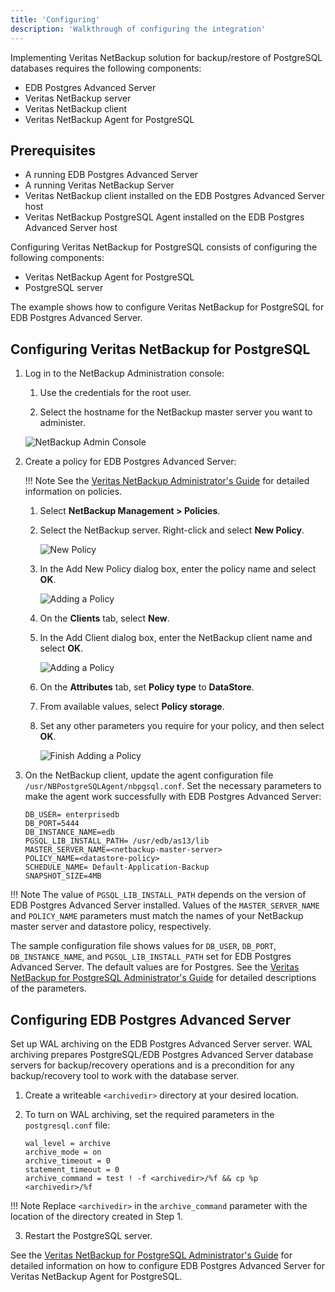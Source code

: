 ```yaml
---
title: 'Configuring'
description: 'Walkthrough of configuring the integration'
---
```


Implementing Veritas NetBackup solution for backup/restore of PostgreSQL databases requires the following components:

- EDB Postgres Advanced Server
- Veritas NetBackup server
- Veritas NetBackup client
- Veritas NetBackup Agent for PostgreSQL

## Prerequisites

- A running EDB Postgres Advanced Server
- A running Veritas NetBackup Server
- Veritas NetBackup client installed on the EDB Postgres Advanced Server host
- Veritas NetBackup PostgreSQL Agent installed on the EDB Postgres Advanced Server host


Configuring Veritas NetBackup for PostgreSQL consists of configuring the following components:
- Veritas NetBackup Agent for PostgreSQL
- PostgreSQL server

The example shows how to configure Veritas NetBackup for PostgreSQL for EDB Postgres Advanced Server.

## Configuring Veritas NetBackup for PostgreSQL

1. Log in to the NetBackup Administration console:

   1. Use the credentials for the root user.

   1. Select the hostname for the NetBackup master server you want to administer.

    ![NetBackup Admin Console](Images/NetBackupAdminConsole.png)

2. Create a policy for EDB Postgres Advanced Server:

   !!! Note
        See the [Veritas NetBackup Administrator's Guide](https://www.veritas.com/content/support/en_US/doc/18716246-126559472-0/v42176014-126559472) for detailed information on policies.

   1. Select **NetBackup Management > Policies**. 

   1. Select the NetBackup server. Right-click and select **New Policy**.

        ![New Policy](Images/NetBackupDataPolicy1.png)

   1. In the Add New Policy dialog box, enter the policy name and select **OK**.

        ![Adding a Policy](Images/NetBackupDataPolicy2.png)
   
   1. On the **Clients** tab, select **New**.
   
   1. In the Add Client dialog box, enter the NetBackup client name and select **OK**.

        ![Adding a Policy](Images/NetBackupDataPolicy3.png)
   
   1. On the **Attributes** tab, set **Policy type** to **DataStore**.

   1. From available values, select **Policy storage**.

   1. Set any other parameters you require for your policy, and then select **OK**.

        ![Finish Adding a Policy](Images/NetBackupDataPolicy4.png)   

3.  On the NetBackup client, update the agent configuration file `/usr/NBPostgreSQLAgent/nbpgsql.conf`. Set the necessary parameters to make the agent work successfully with EDB Postgres Advanced Server:
    ```
    DB_USER= enterprisedb
    DB_PORT=5444
    DB_INSTANCE_NAME=edb
    PGSQL_LIB_INSTALL_PATH= /usr/edb/as13/lib
    MASTER_SERVER_NAME=<netbackup-master-server>
    POLICY_NAME=<datastore-policy>
    SCHEDULE_NAME= Default-Application-Backup
    SNAPSHOT_SIZE=4MB
    ```

!!! Note
    The value of `PGSQL_LIB_INSTALL_PATH` depends on the version of EDB Postgres Advanced Server installed.
    Values of the `MASTER_SERVER_NAME` and `POLICY_NAME` parameters must match the names of your NetBackup master server and datastore policy, respectively.

The sample configuration file shows values for `DB_USER`, `DB_PORT`, `DB_INSTANCE_NAME`, and `PGSQL_LIB_INSTALL_PATH` set for EDB Postgres Advanced Server. The default values are for Postgres.
See the [Veritas NetBackup for PostgreSQL Administrator's Guide](https://www.veritas.com/content/support/en_US/doc/129277259-150015228-0/v129276458-150015228) for detailed descriptions of the parameters.



## Configuring EDB Postgres Advanced Server

Set up WAL archiving on the EDB Postgres Advanced Server server. WAL archiving prepares PostgreSQL/EDB Postgres Advanced Server database servers for backup/recovery operations and is a precondition for any backup/recovery tool to work with the database server.

1.	Create a writeable `<archivedir>` directory at your desired location.

2.	To turn on WAL archiving, set the required parameters in the `postgresql.conf` file:
    ```
    wal_level = archive
    archive_mode = on
    archive_timeout = 0
    statement_timeout = 0
    archive_command = test ! -f <archivedir>/%f && cp %p <archivedir>/%f
    ```

!!! Note
    Replace `<archivedir>` in the `archive_command` parameter with the location of the directory created in Step 1.

3.	Restart the PostgreSQL server.

See the [Veritas NetBackup for PostgreSQL Administrator's Guide](https://www.veritas.com/content/support/en_US/doc/129277259-150015228-0/v129903049-150015228) for detailed information on how to configure EDB Postgres Advanced Server for Veritas NetBackup Agent for PostgreSQL.
